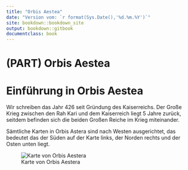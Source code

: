 ```yaml
--- 
title: "Orbis Aestea"
date: "Version vom: `r format(Sys.Date(),'%d.%m.%Y')`"
site: bookdown::bookdown_site
output: bookdown::gitbook
documentclass: book
---
```


# (PART) Orbis Aestea {-} 

# Einführung in Orbis Aestea

Wir schreiben das Jahr 426 seit Gründung des Kaiserreichs.
Der Große Krieg zwischen den Rah Kari und dem Kaiserreich liegt 5 Jahre zurück, seitdem befinden sich die beiden Großen Reiche im Krieg miteinander.

Sämtliche Karten in Orbis Astera sind nach Westen ausgerichtet, das bedeutet das der Süden auf der Karte links, der Norden rechts und der Osten unten liegt.

![Karte von Orbis Aestera](Pictures\\Maps\\Orbis Aestea.jpg)
